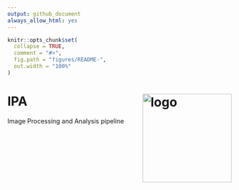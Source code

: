 ```yaml
---
output: github_document
always_allow_html: yes
---
```

<!-- README.md is generated from README.Rmd. Please edit that file -->
```r
knitr::opts_chunk$set(
  collapse = TRUE,
  comment = "#>",
  fig.path = "figures/README-",
  out.width = "100%"
)
```

# IPA <img src="https://raw.githubusercontent.com/villegar/villegar/master/inst/figures/logo.png" alt="logo" align="right" height=200px/>
Image Processing and Analysis pipeline
